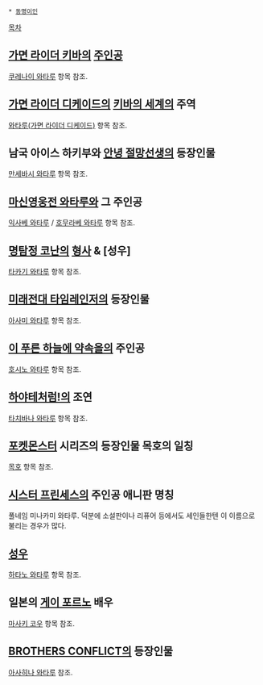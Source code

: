  * [[동명이인]]

[[목차]]
== [[가면 라이더 키바]]의 [[주인공]] ==
[[쿠레나이 와타루]] 항목 참조.

== [[가면 라이더 디케이드]]의 [[키바의 세계]]의 주역 ==
[[와타루(가면 라이더 디케이드)]] 항목 참조.

== 남국 아이스 하키부와 [[안녕 절망선생]]의 등장인물 ==
[[만세바시 와타루]] 항목 참조.

== [[마신영웅전 와타루]]와 그 주인공 ==
[[익사베 와타루]] / [[호무라베 와타루]] 항목 참조.

== [[명탐정 코난]]의 [[형사]] & [성우] ==
[[타카기 와타루]] 항목 참조.

== [[미래전대 타임레인저]]의 등장인물 ==
[[아사미 와타루]] 항목 참조.

== [[이 푸른 하늘에 약속을]]의 주인공 ==
[[호시노 와타루]] 항목 참조.

== [[하야테처럼!]]의 조연 ==
[[타치바나 와타루]] 항목 참조.

== [[포켓몬스터]] 시리즈의 등장인물 목호의 일칭 ==
[[목호]] 항목 참조.

== [[시스터 프린세스]]의 주인공 애니판 명칭 ==
풀네임 미나카미 와타루. 덕분에 소설판이나 리퓨어 등에서도 세인들한텐 이 이름으로 불리는 경우가 많다. 

== [[성우]] ==
[[하타노 와타루]] 항목 참조.

== 일본의 [[게이 포르노]] 배우 ==
[[마사키 코우]] 항목 참조.

== [[BROTHERS CONFLICT]]의 등장인물 ==
[[아사히나 와타루]] 참조.
